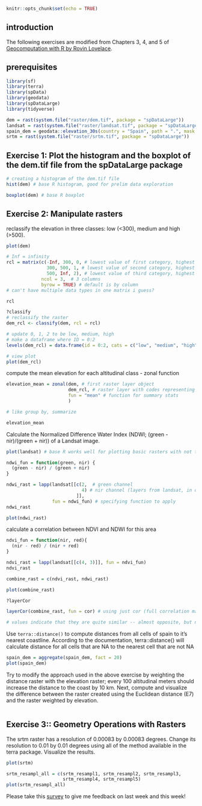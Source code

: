 ```r
knitr::opts_chunk$set(echo = TRUE)
```

## introduction

The following exercises are modified from Chapters 3, 4, and 5 of [Geocomputation with R by Rovin Lovelace](https://r.geocompx.org/).

## prerequisites

```r
library(sf)
library(terra)
library(spData)
library(geodata)
library(spDataLarge)
library(tidyverse)
```

```r
dem = rast(system.file("raster/dem.tif", package = "spDataLarge"))
landsat = rast(system.file("raster/landsat.tif", package = "spDataLarge"))
spain_dem = geodata::elevation_30s(country = "Spain", path = ".", mask = FALSE)
srtm = rast(system.file("raster/srtm.tif", package = "spDataLarge"))
```

## Exercise 1: Plot the histogram and the boxplot of the dem.tif file from the spDataLarge package

```r

# creating a histogram of the dem.tif file
hist(dem) # base R histogram, good for prelim data exploration

boxplot(dem) # base R boxplot

```

## Exercise 2: Manipulate rasters

reclassify the elevation in three classes: low (<300), medium and high (>500). 

```r
plot(dem)

# Inf = infinity
rcl = matrix(c(-Inf, 300, 0, # lowest value of first category, highest value of first category, category number = 0
               300, 500, 1, # lowest value of second category, highest value of second category, category number = 1
               500, Inf, 2), # lowest value of third category, highest value of third category, category number = 2 (these numbers of arbitrary, only matters for "id" vector in renaming levels)
             ncol = 3,  # 3 columns
             byrow = TRUE) # default is by column
# can't have multiple data types in one matrix i guess?

rcl

?classify
# reclassify the raster
dem_rcl <- classify(dem, rcl = rcl)

# update 0, 1, 2 to be low, medium, high
# make a dataframe where ID = 0:2
levels(dem_rcl) = data.frame(id = 0:2, cats = c("low", "medium", "high"))

# view plot
plot(dem_rcl)

```

compute the mean elevation for each altitudinal class
- zonal function

```r
elevation_mean = zonal(dem, # first raster layer object
                       dem_rcl, # raster layer with codes representing zones, reclassified
                       fun = "mean" # function for summary stats
                       ) 

# like group by, summarize

elevation_mean

```

Calculate the Normalized Difference Water Index (NDWI; (green - nir)/(green + nir)) of a Landsat image.


```r
plot(landsat) # base R works well for plotting basic rasters with not too many layers

ndwi_fun = function(green, nir) {
  (green - nir) / (green + nir)
}

ndwi_rast = lapp(landsat[[c(2,  # green channel
                            4) # nir channel (layers from landsat, in documentation)
                          ]], 
                 fun = ndwi_fun) # specifying function to apply
ndwi_rast

plot(ndwi_rast)
```

calculate a correlation between NDVI and NDWI for this area

```r
ndvi_fun = function(nir, red){
  (nir - red) / (nir + red)
}

ndvi_rast = lapp(landsat[[c(4, 3)]], fun = ndvi_fun)
ndvi_rast
```

```r
combine_rast = c(ndvi_rast, ndwi_rast)

plot(combine_rast)

?layerCor
```


```r
layerCor(combine_rast, fun = cor) # using just cor (full correlation matrix between these layers)

# values indicate that they are quite similar -- almost opposite, but not quite
```


Use `terra::distance()` to compute distances from all cells of spain to it's nearest coastline. According to the documentation, terra::distance() will calculate distance for all cells that are NA to the nearest cell that are not NA

```r
spain_dem = aggregate(spain_dem, fact = 20)
plot(spain_dem)

```

Try to modify the approach used in the above exercise by weighting the distance raster with the elevation raster; every 100 altitudinal meters should increase the distance to the coast by 10 km. Next, compute and visualize the difference between the raster created using the Euclidean distance (E7) and the raster weighted by elevation.

```r

```


## Exercise 3:: Geometry Operations with Rasters

The srtm raster has a resolution of 0.00083 by 0.00083 degrees. Change its resolution to 0.01 by 0.01 degrees using all of the method available in the terra package. Visualize the results. 

```r
plot(srtm)

```

```r
srtm_resampl_all = c(srtm_resampl1, srtm_resampl2, srtm_resampl3,
                     srtm_resampl4, srtm_resampl5)
plot(srtm_resampl_all)
```

Please take this [survey](https://forms.gle/P6EneoEW7GY56LP16) to give me feedback on last week and this week!
